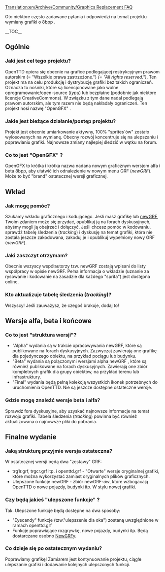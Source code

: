 [[Translation:en/Archive/Community/Graphics Replacement FAQ]]
<!--{{outdated|OpenGFX is 'done' and released}}-->
{{pl/nieaktualizowane|OpenGFX jest 'gotowy' i wydany}}



<!--{{8bpp Graphics Replacement}}-->{{pl/Wymiana Grafik 8bpp}}
Oto niektóre często zadawane pytania i odpowiedzi na temat projektu wymiany grafiki o 8bpp .
<!--{{Note|To request or discuss graphics replacement and advanced features please use the [http://www.tt-forums.net/viewtopic.php?f&#61;36&t&#61;35310 forum thread]. To discuss this page please use the [[Talk:{{PAGENAME}}|talk page]].}}-->
{{pl/Informacja|Aby poprosić lub omówić zamianę grafik i zaawansowane funkcje, skorzystaj z [http://www.tt-forums.net/viewtopic.php?f&#61;36&t&#61;35310 wątku forum tt (''ang.'')]. Aby omówić tę stronę, skorzystaj z [[en/{{PAGENAME}}|talk page]].}}

__TOC__

==Ogólnie==
===Jaki jest cel tego projektu?===
OpenTTD opiera się obecnie na grafice podlegającej restrykcyjnym prawom autorskim (= "Wszelkie prawa zastrzeżone.")  ''(= "All rights reserved.")'', Ten projekt ma na celu produkcję i dystrybucję grafiki bez takich ograniczeń. Oznacza to nośniki, które są licencjonowane jako wolne oprogramowanie/open-source (''typu'') lub bezpłatne (podobnie jak niektóre licencje CreativeCommons). W związku z tym dane nadal podlegają prawom autorskim, ale tym razem nie będą nakładały ograniczeń. Ten projekt nosi nazwę "OpenGFX" .

===Jakie jest bieżące działanie/postęp projektu?===
Projekt jest obecnie umiarkowanie aktywny, 100% "sprites`ów" zostało wylosowanych na wymianę. Obecny rozwój koncentruje się na ulepszaniu i poprawianiu grafiki. Najnowsze zmiany najlepiej śledzić w wątku na forum.

===Co to jest "OpenGFX" ?===
OpenGFX to krótka i krótka nazwa nadana nowym graficznym wersjom alfa i beta 8bpp, aby ułatwić ich odnalezienie w nowym menu GRF (''newGRF''). Może to być "brand"  ostatecznej wersji graficznej.

==Wkład==
===Jak mogę pomóc?===
Szukamy wkładu graficznego i kodującego. Jeśli masz grafikę lub [[pl/newGRF|newGRF]], Twoim zdaniem może się przydać, opublikuj ją na forach dyskusyjnych, abyśmy mogli ją obejrzeć i dołączyć. Jeśli chcesz pomóc w kodowaniu, sprawdź tabelę śledzenia (''tracking'') i dyskusję na temat grafiki, która nie została jeszcze zakodowana, zakoduj je i opublikuj wypełniony nowy GRF (''newGRF'').

===Jaki zaszczyt otrzymam?===
Obecnie wszyscy współautorzy tzw. newGRF zostają wpisani do listy współpracy w opisie newGRF. Pełna informacja o wkładzie (uznanie za rysowanie i kodowanie na zasadzie dla każdego "sprita") jest dostępna online.

===Kto aktualizuje tabelę śledzenia (''tracking'')?===
Wszyscy! Jeśli zauważysz, że czegoś brakuje, dodaj to!

==Wersje alfa, beta i końcowe==
===Co to jest "struktura wersji"?===
*"Alpha" wydania są w trakcie opracowywania newGRF, które są publikowane na forach dyskusyjnych. Zazwyczaj zawierają one grafikę dla pojedynczego obiektu, na przykład pociągu lub budynku.
*"Beta" wydania są połączonymi wersjami alpha newGRF , które są również publikowane na forach dyskusyjnych. Zawierają one zbiór kompletnych grafik dla grupy obiektów, na przykład terenu lub infrastruktury.
*"Final" wydania będą pełną kolekcją wszystkich ikonek potrzebnych do uruchomienia OpenTTD. Nie są jeszcze dostępne ostateczne wersje.

===Gdzie mogę znaleźć wersje beta i alfa?===
Sprawdź fora dyskusyjne, aby uzyskać najnowsze informacje na temat rozwoju grafiki. Tabela śledzenia (''tracking'') powinna być również aktualizowana o najnowsze pliki do pobrania.

==Finalne wydanie==
===Jaką strukturę przyjmie wersja ostateczna?===
W ostatecznej wersji będą dwa "zestawy" GRF:
*trg1r.grf, trgcr.grf itp. i openttd.grf - "Otwarte" wersje oryginalnej grafiki, które można wykorzystać zamiast oryginalnych plików graficznych.
*Ulepszone funkcje newGRF - zbiór newGRF''-ów'', które wzbogacają OpenTTD o nowe pojazdy, budynki itp. W stylu nowej grafiki.



===Czy będą jakieś "ulepszone funkcje" ?===
Tak. Ulepszone funkcje będą dostępne na dwa sposoby:
*"Eyecandy" funkcje (tzw."ulepszenie dla oka") zostaną uwzględnione w ramach openttd.grf
*Funkcje poprawiające rozgrywkę, nowe pojazdy, budynki itp. Będą dostarczane osobno [[pl/Manual/NewGRF|NewGRF]]y.

===Co dzieje się po ostatecznym wydaniu?===
Poprawiamy grafikę! Zamiarem jest kontynuowanie projektu, ciągłe ulepszanie grafiki i dodawanie kolejnych ulepszonych funkcji.